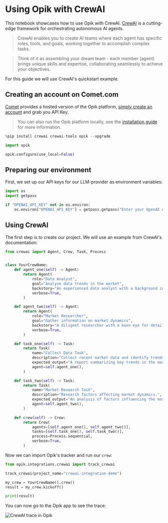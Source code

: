 # Using Opik with CrewAI

This notebook showcases how to use Opik with CrewAI. [CrewAI](https://github.com/crewAIInc/crewAI) is a cutting-edge framework for orchestrating autonomous AI agents.
> CrewAI enables you to create AI teams where each agent has specific roles, tools, and goals, working together to accomplish complex tasks.

> Think of it as assembling your dream team - each member (agent) brings unique skills and expertise, collaborating seamlessly to achieve your objectives.

For this guide we will use CrewAI's quickstart example.

## Creating an account on Comet.com

[Comet](https://www.comet.com/site?from=llm&utm_source=opik&utm_medium=colab&utm_content=llamaindex&utm_campaign=opik) provides a hosted version of the Opik platform, [simply create an account](https://www.comet.com/signup?from=llm&=opik&utm_medium=colab&utm_content=llamaindex&utm_campaign=opik) and grab you API Key.

> You can also run the Opik platform locally, see the [installation guide](https://www.comet.com/docs/opik/self-host/overview/?from=llm&utm_source=opik&utm_medium=colab&utm_content=llamaindex&utm_campaign=opik) for more information.


```python
%pip install crewai crewai-tools opik --upgrade
```


```python
import opik

opik.configure(use_local=False)
```

## Preparing our environment

First, we set up our API keys for our LLM-provider as environment variables:


```python
import os
import getpass

if "OPENAI_API_KEY" not in os.environ:
    os.environ["OPENAI_API_KEY"] = getpass.getpass("Enter your OpenAI API key: ")
```

## Using CrewAI
The first step is to create our project. We will use an example from CrewAI's documentation:


```python
from crewai import Agent, Crew, Task, Process


class YourCrewName:
    def agent_one(self) -> Agent:
        return Agent(
            role="Data Analyst",
            goal="Analyze data trends in the market",
            backstory="An experienced data analyst with a background in economics",
            verbose=True,
        )

    def agent_two(self) -> Agent:
        return Agent(
            role="Market Researcher",
            goal="Gather information on market dynamics",
            backstory="A diligent researcher with a keen eye for detail",
            verbose=True,
        )

    def task_one(self) -> Task:
        return Task(
            name="Collect Data Task",
            description="Collect recent market data and identify trends.",
            expected_output="A report summarizing key trends in the market.",
            agent=self.agent_one(),
        )

    def task_two(self) -> Task:
        return Task(
            name="Market Research Task",
            description="Research factors affecting market dynamics.",
            expected_output="An analysis of factors influencing the market.",
            agent=self.agent_two(),
        )

    def crew(self) -> Crew:
        return Crew(
            agents=[self.agent_one(), self.agent_two()],
            tasks=[self.task_one(), self.task_two()],
            process=Process.sequential,
            verbose=True,
        )
```

Now we can import Opik's tracker and run our `crew`:


```python
from opik.integrations.crewai import track_crewai

track_crewai(project_name="crewai-integration-demo")

my_crew = YourCrewName().crew()
result = my_crew.kickoff()

print(result)
```

You can now go to the Opik app to see the trace:

![CrewAI trace in Opik](https://raw.githubusercontent.com/comet-ml/opik/main/apps/opik-documentation/documentation/fern/img/cookbook/crewai_trace_cookbook.png)



